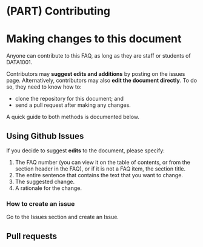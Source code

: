 # (PART) Contributing {.unnumbered}

# Making changes to this document

Anyone can contribute to this FAQ, as long as they are staff or students of DATA1001.

Contributors may **suggest edits and additions** by posting on the issues page. Alternatively, contributors may also **edit the document directly**. To do so, they need to know how to:

- clone the repository for this document; and 
- send a pull request after making any changes.

A quick guide to both methods is documented below.

## Using Github Issues

If you decide to suggest **edits** to the document, please specify:

1. The FAQ number (you can view it on the table of contents, or from the section header in the FAQ), or if it is not a FAQ item, the section title.
2. The entire sentence that contains the text that you want to change.
3. The suggested change.
4. A rationale for the change.

### How to create an issue
Go to the Issues section and create an Issue.



## Pull requests
